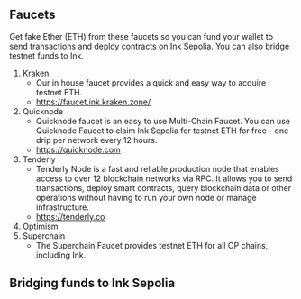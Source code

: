 ## Faucets
Get fake Ether (ETH) from these faucets so you can fund your wallet to send transactions and deploy contracts on Ink Sepolia. You can also [bridge](https://docs.inkonchain.com/quick-start/faucets#bridging-funds-to-ink-sepolia) testnet funds to Ink. 

1. Kraken 
    -  Our in house faucet provides a quick and easy way to acquire testnet ETH.
    - https://faucet.ink.kraken.zone/
2. Quicknode
    - Quicknode faucet is an easy to use Multi-Chain Faucet. You can use Quicknode Faucet to claim Ink Sepolia for testnet ETH for free - one drip per network every 12 hours.
    - https://quicknode.com
3. Tenderly
    - Tenderly Node is a fast and reliable production node that enables access to over 12 blockchain networks via RPC. It allows you to send transactions, deploy smart contracts, query blockchain data or other operations without having to run your own node or manage infrastructure.
    - https://tenderly.co 
4. Optimism
5. Superchain
    - The Superchain Faucet provides testnet ETH for all OP chains, including Ink.

## Bridging funds to Ink Sepolia 
